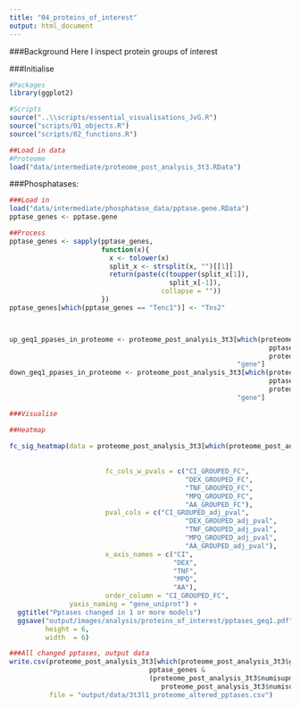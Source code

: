 ```yaml
---
title: "04_proteins_of_interest"
output: html_document
---
```


###Background
Here I inspect protein groups of interest

###Initialise
```r
#Packages
library(ggplot2)

#Scripts
source("..\\scripts/essential_visualisations_JvG.R")
source("scripts/01_objects.R")
source("scripts/02_functions.R")

##Load in data
#Proteome
load("data/intermediate/proteome_post_analysis_3t3.RData")
```


###Phosphatases:
```r
###Load in
load("data/intermediate/phosphatase_data/pptase.gene.RData")
pptase_genes <- pptase.gene

##Process
pptase_genes <- sapply(pptase_genes,
                       function(x){
                         x <- tolower(x)
                         split_x <- strsplit(x, "")[[1]]
                         return(paste(c(toupper(split_x[1]),
                                        split_x[-1]),
                                      collapse = ""))
                       })
pptase_genes[which(pptase_genes == "Tenc1")] <- "Tns2"



up_geq1_ppases_in_proteome <- proteome_post_analysis_3t3[which(proteome_post_analysis_3t3$gene %in%
                                                                 pptase_genes &
                                                                 proteome_post_analysis_3t3$numisupmodels > 0), 
                                                         "gene"]
down_geq1_ppases_in_proteome <- proteome_post_analysis_3t3[which(proteome_post_analysis_3t3$gene %in%
                                                                 pptase_genes &
                                                                 proteome_post_analysis_3t3$numisdownmodels > 0), 
                                                         "gene"]

###Visualise

##Heatmap
  
fc_sig_heatmap(data = proteome_post_analysis_3t3[which(proteome_post_analysis_3t3$gene %in%
                                                                         pptase_genes &
                                                                         proteome_post_analysis_3t3$numisupordownmodels > 0), ],
                        fc_cols_w_pvals = c("CI_GROUPED_FC",
                                            "DEX_GROUPED_FC",
                                            "TNF_GROUPED_FC",
                                            "MPQ_GROUPED_FC",
                                            "AA_GROUPED_FC"),
                        pval_cols = c("CI_GROUPED_adj_pval",
                                            "DEX_GROUPED_adj_pval",
                                            "TNF_GROUPED_adj_pval",
                                            "MPQ_GROUPED_adj_pval",
                                            "AA_GROUPED_adj_pval"),
                        x_axis_names = c("CI",
                                         "DEX",
                                         "TNF",
                                         "MPQ",
                                         "AA"),
                        order_column = "CI_GROUPED_FC",
               yaxis_naming = "gene_uniprot") +
  ggtitle("Pptases changed in 1 or more models") 
  ggsave("output/images/analysis/proteins_of_interest/pptases_geq1.pdf",
         height = 6,
         width  = 6)

###All changed pptases, output data
write.csv(proteome_post_analysis_3t3[which(proteome_post_analysis_3t3$gene %in%
                                   pptase_genes &
                                   (proteome_post_analysis_3t3$numisupmodels > 0 |
                                      proteome_post_analysis_3t3$numisdownmodels > 0)), ],
          file = "output/data/3t3l1_proteome_altered_pptases.csv")
```









